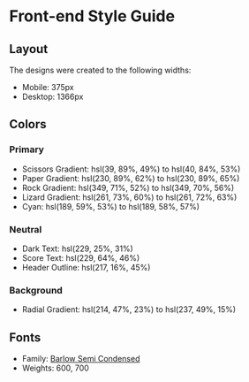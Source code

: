
<Meta title="DOCS/Style guide" />

# Front-end Style Guide

## Layout

The designs were created to the following widths:

- Mobile: 375px
- Desktop: 1366px

## Colors

### Primary

- Scissors Gradient: hsl(39, 89%, 49%) to hsl(40, 84%, 53%)
- Paper Gradient: hsl(230, 89%, 62%) to hsl(230, 89%, 65%)
- Rock Gradient: hsl(349, 71%, 52%) to hsl(349, 70%, 56%)
- Lizard Gradient: hsl(261, 73%, 60%) to hsl(261, 72%, 63%)
- Cyan: hsl(189, 59%, 53%) to hsl(189, 58%, 57%)

### Neutral

- Dark Text: hsl(229, 25%, 31%)
- Score Text: hsl(229, 64%, 46%)
- Header Outline: hsl(217, 16%, 45%)

### Background

- Radial Gradient: hsl(214, 47%, 23%) to hsl(237, 49%, 15%)

## Fonts

- Family: [Barlow Semi Condensed](https://fonts.google.com/specimen/Barlow+Semi+Condensed)
- Weights: 600, 700
